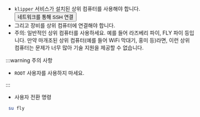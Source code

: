 * `klipper` 서비스가 설치된 상위 컴퓨터를 사용해야 합니다. <Button variant="contained" disableElevation href="/docs/DebugDoc/BasicTutorial/">네트워크를 통해 SSH 연결</Button>
* 그리고 장비를 상위 컴퓨터에 연결해야 합니다.
* 주의: 일반적인 상위 컴퓨터를 사용하세요. 예를 들어 라즈베리 파이, FLY 파이 등입니다. 만약 마개조된 상위 컴퓨터(예를 들어 WiFi 막대기, 홍미 등)라면, 이런 상위 컴퓨터는 문제가 너무 많아 기술 지원을 제공할 수 없습니다.

:::warning 주의 사항

* `ROOT` 사용자를 사용하지 마세요.

:::

* 사용자 전환 명령
```bash
 su fly
``` 